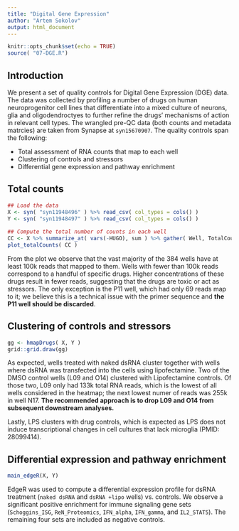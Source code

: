 ```yaml
---
title: "Digital Gene Expression"
author: "Artem Sokolov"
output: html_document
---
```


```r
knitr::opts_chunk$set(echo = TRUE)
source( "07-DGE.R")
```

## Introduction

We present a set of quality controls for Digital Gene Expression (DGE) data. The data was collected by profiling a number of drugs on human neuroprogenitor cell lines that differentiate into a mixed culture of neurons, glia and oligodendroctyes to further refine the drugs' mechanisms of action in relevant cell types. The wrangled pre-QC data (both counts and metadata matrcies) are taken from Synapse at `syn15670907`. The quality controls span the following:

* Total assessment of RNA counts that map to each well
* Clustering of controls and stressors
* Differential gene expression and pathway enrichment

## Total counts

```r
## Load the data
X <- syn( "syn11948496" ) %>% read_csv( col_types = cols() )
Y <- syn( "syn11948497" ) %>% read_csv( col_types = cols() )
    
## Compute the total number of counts in each well
CC <- X %>% summarize_at( vars(-HUGO), sum ) %>% gather( Well, TotalCounts )
plot_totalCounts( CC )
```

From the plot we observe that the vast majority of the 384 wells have at least 100k reads that mapped to them. Wells with fewer than 100k reads correspond to a handful of specific drugs. Higher concentrations of these drugs result in fewer reads, suggesting that the drugs are toxic or act as stressors. The only exception is the P11 well, which had only 69 reads map to it; we believe this is a technical issue with the primer sequence and **the P11 well should be discarded**.

## Clustering of controls and stressors

```r
gg <- hmapDrugs( X, Y )
grid::grid.draw(gg)
```

As expected, wells treated with naked dsRNA cluster together with wells where dsRNA was transfected into the cells using lipofectamine. Two of the DMSO control wells (L09 and O14) clustered with Lipofectamine controls. Of those two, L09 only had 133k total RNA reads, which is the lowest of all wells considered in the heatmap; the next lowest numer of reads was 255k in well N17. **The recommended approach is to drop L09 and O14 from subsequent downstream analyses.**

Lastly, LPS clusters with drug controls, which is expected as LPS does not induce transcriptional changes in cell cultures that lack microglia (PMID: 28099414).

## Differential expression and pathway enrichment

```r
main_edgeR(X, Y)
```

EdgeR was used to compute a differential expression profile for dsRNA treatment (`naked dsRNA` and `dsRNA +lipo` wells) vs. controls. We observe a significant positive enrichment for immune signaling gene sets (`Schoggins_ISG`, `ReN_Proteomics`, `IFN_alpha`, `IFN_gamma`, and `IL2_STAT5`). The remaining four sets are included as negative controls.

